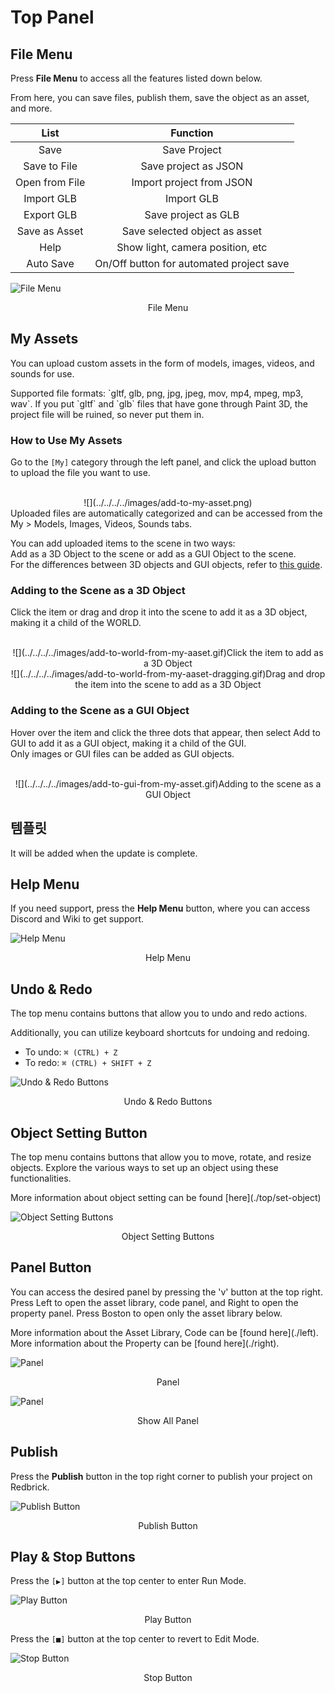 
# Top Panel

## File Menu

Press **File Menu** to access all the features listed down below.

From here, you can save files, publish them, save the object as an asset, and more.

|    **List**    |               **Function**               |
| :------------: | :--------------------------------------: |
|      Save      |               Save Project               |
|  Save to File  |           Save project as JSON           |
| Open from File |         Import project from JSON         |
|   Import GLB   |                Import GLB                |
|   Export GLB   |           Save project as GLB            |
| Save as Asset  |      Save selected object as asset       |
|   Help    | Show light, camera position, etc |
|   Auto Save    | On/Off button for automated project save |

![File Menu](../../../../images/filemenu.png)

<center>File Menu</center>

## My Assets

You can upload custom assets in the form of models, images, videos, and sounds for use.

<Callout type="warning">
  Supported file formats: `gltf, glb, png, jpg, jpeg, mov, mp4, mpeg, mp3, wav`.
</Callout>

<Callout type="error" emoji="️🚫">
  If you put `gltf` and `glb` files that have gone through Paint 3D, the project file will be ruined, so never put them in.
</Callout>

### How to Use My Assets

Go to the `[My]` category through the left panel, and click the upload button to upload the file you want to use.

<br />
<center>![](../../../../images/add-to-my-asset.png)</center>

<Callout type="info">
  Uploaded files are automatically categorized and can be accessed from the My > Models, Images, Videos, Sounds tabs.
</Callout>

You can add uploaded items to the scene in two ways:  
Add as a 3D Object to the scene or add as a GUI Object to the scene.  
For the differences between 3D objects and GUI objects, refer to [this guide](../../script/start/3d-and-gui-object#differences-between-3d-objects-and-gui-objects).

### Adding to the Scene as a 3D Object

Click the item or drag and drop it into the scene to add it as a 3D object, making it a child of the WORLD.

<center>
<br/>
  ![](../../../../images/add-to-world-from-my-aaset.gif)Click the item to add as a 3D Object
  <br/>
  ![](../../../../images/add-to-world-from-my-aaset-dragging.gif)Drag and drop the item into the scene to add as a 3D Object
</center>

### Adding to the Scene as a GUI Object

Hover over the item and click the three dots that appear, then select Add to GUI to add it as a GUI object, making it a child of the GUI.  
Only images or GUI files can be added as GUI objects.


<center>
<br/>
  ![](../../../../images/add-to-gui-from-my-asset.gif)Adding to the scene as a GUI Object
</center>

## 템플릿

<Callout type="error" emoji="️🚫">
  It will be added when the update is complete.
</Callout>

## Help Menu

If you need support, press the **Help Menu** button, where you can access Discord and Wiki to get support.

![Help Menu](../../../../images/helpmenu.png)

<center>Help Menu</center>

## Undo & Redo

The top menu contains buttons that allow you to undo and redo actions.

<Callout>
Additionally, you can utilize keyboard shortcuts for undoing and redoing.

- To undo: `⌘ (CTRL) + Z`
- To redo: `⌘ (CTRL) + SHIFT + Z`

</Callout>

![Undo & Redo Buttons](../../../../images/undo-redo.png)

<center>Undo & Redo Buttons</center>

## Object Setting Button

The top menu contains buttons that allow you to move, rotate, and resize objects. Explore the various ways to set up an object using these functionalities.

<Callout>
  More information about object setting can be found [here](./top/set-object)
</Callout>

![Object Setting Buttons](../../../../images/objectsetting.png)

<center>Object Setting Buttons</center>

## Panel Button

You can access the desired panel by pressing the 'v' button at the top right.
Press Left to open the asset library, code panel, and Right to open the property panel.
Press Boston to open only the asset library below.

<Callout>
  More information about the Asset Library, Code can be [found here](./left).
</Callout>

<Callout>
  More information about the Property can be [found here](./right).
</Callout>

![Panel](../../../../images/assetlibrary.png)

<p align="center">Panel</p>

![Panel](../../../../images/allPanel.png)

<p align="center">Show All Panel</p>

## Publish

Press the **Publish** button in the top right corner to publish your project on Redbrick.

![Publish Button](../../../../images/publish.png)

<center>Publish Button</center>

## Play & Stop Buttons

Press the `[▶️]` button at the top center to enter Run Mode.

![Play Button](../../../../images/play.png)

<center>Play Button</center>

Press the `[■]` button at the top center to revert to Edit Mode.

![Stop Button](../../../../images/stop.png)

<center>Stop Button</center>
